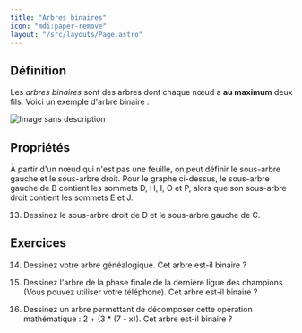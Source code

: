 ```yaml
---
title: "Arbres binaires"
icon: "mdi:paper-remove"
layout: "/src/layouts/Page.astro"
---
```


## Définition

Les _arbres binaires_ sont des arbres dont chaque nœud a **au maximum** deux
fils. Voici un exemple d'arbre binaire :

![Image sans description](/cours/arbre4.svg)

## Propriétés

À partir d'un nœud qui n'est pas une feuille, on peut définir le sous-arbre
gauche et le sous-arbre droit. Pour le graphe ci-dessus, le sous-arbre gauche
de B contient les sommets D, H, I, O et P, alors que son sous-arbre droit
contient les sommets E et J.

13. Dessinez le sous-arbre droit de D et le sous-arbre gauche de C.

## Exercices

14. Dessinez votre arbre généalogique. Cet arbre est-il binaire ?

15. Dessinez l'arbre de la phase finale de la dernière ligue des champions
(Vous pouvez utiliser votre téléphone). Cet arbre est-il binaire ?

16. Dessinez un arbre permettant de décomposer cette opération
mathématique : 2 + (3 * (7 - x)). Cet arbre est-il binaire ?